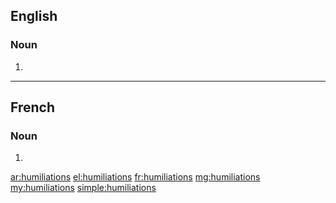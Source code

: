 ==English==

===Noun===
{{head|en|plural}}

# {{plural of|humiliation|lang=en}}

----

==French==

===Noun===
{{head|fr|plural}} {{f-p}}

# {{plural of|humiliation|lang=fr}}

[[ar:humiliations]]
[[el:humiliations]]
[[fr:humiliations]]
[[mg:humiliations]]
[[my:humiliations]]
[[simple:humiliations]]